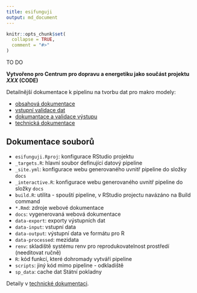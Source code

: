 ```yaml
---
title: esifunguji
output: md_document
---
```


<!-- README.md is generated from README.Rmd. Please edit that file -->

```r
knitr::opts_chunk$set(
  collapse = TRUE,
  comment = "#>"
)
```

<!-- badges: start -->
<!-- badges: end -->

TO DO

**Vytvořeno pro Centrum pro dopravu a energetiku jako součást projektu *XXX* (CODE)**

Detailnější dokumentace k pipelinu na tvorbu dat pro makro modely:

- [obsahová dokumentace](s_doc.html)
- [vstupní validace dat](s_inputchecks.html)
- [dokumantace a validace výstupu](s_output.html)
- [technická dokumentace](dev.html)

## Dokumentace souborů

- `esifunguji.Rproj`: konfigurace RStudio projektu 
- `_targets.R`: hlavní soubor definující datový pipeline
- `_site.yml`: konfigurace webu generovaného uvnitř pipeline do složky `docs`
- `_interactive.R`: konfigurace webu generovaného uvnitř pipeline do složky `docs`
- `build.R`: utilita - spouští pipeline, v RStudio projectu navázáno na Build command
- `*.Rmd`: zdroje webové dokumentace
- `docs`: vygenerovaná webová dokumentace
- `data-export`: exporty výstupních dat
- `data-input`: vstupní data
- `data-output`: výstupní data ve formátu pro R
- `data-processed`: mezidata
- `renv`: skladiště systému renv pro reprodukovatelnost prostředí (needitovat ručně)
- `R`: kód funkcí, které dohromady vytváří pipeline
- `scripts`: jiný kód mimo pipeline - odkladiště
- `sp_data`: cache dat Státní pokladny

Detaily v [technické dokumentaci](dev.html).
